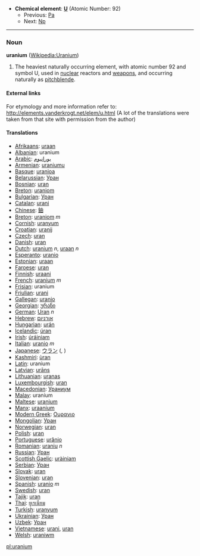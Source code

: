 *'''Chemical element''': '''[[U]]''' (Atomic Number: 92)
**Previous: [[Protactinium|Pa]]
**Next: [[Neptunium|Np]]
----
=== Noun ===
'''uranium''' ([[en:Uranium|Wikipedia:Uranium]])

#The heaviest naturally occurring element, with atomic number 92 and symbol U, used in [[nuclear]] reactors and [[weapon]]s, and occurring naturally as [[pitchblende]].

====External links====
For etymology and more information refer to:
http://elements.vanderkrogt.net/elem/u.html
(A lot of the translations were taken from that site with permission from the author)

==== Translations ====
*[[Afrikaans]]: [[uraan]]
*[[Albanian]]: uranium
*[[Arabic]]: [[يورانيوم]]
*[[Armenian]]: [[uraniumu]]
*[[Basque]]: [[uranioa]]
*[[Belarussian]]: [[Уран]]
*[[Bosnian]]: [[uran]]
*[[Breton]]: [[uraniom]]
*[[Bulgarian]]: [[Уран]]
*[[Catalan]]: [[urani]]
*[[Chinese]]: [[鈾]]
*[[Breton]]: [[uraniom]] ''m''
*[[Cornish]]: [[uranyum]]
*[[Croatian]]: [[uranij]]
*[[Czech]]: [[uran]]
*[[Danish]]: [[uran]]
*[[Dutch]]: [[uranium]] ''n'', [[uraan]] ''n''
*[[Esperanto]]: [[uranio]]
*[[Estonian]]: [[uraan]]
*[[Faroese]]: [[uran]]
*[[Finnish]]: [[uraani]]
*[[French]]: [[uranium]] ''m''
*[[Frisian]]: uranium
*[[Friulian]]: [[urani]]
*[[Gallegan]]: [[uranio]]
*[[Georgian]]: [[ურანი]]
*[[German]]: [[Uran]] ''n''
*[[Hebrew]]: [[אורניום]]
*[[Hungarian]]: [[urán]]
*[[Icelandic]]: [[úran]]
*[[Irish]]: [[úráiniam]]
*[[Italian]]: [[uranio]] ''m''
*[[Japanese]]: [[ウラン]] ([[]], )
*[[Kashmiri]]: [[ùran]]
*[[Latin]]: uranium
*[[Latvian]]: [[urāns]]
*[[Lithuanian]]: [[uranas]]
*[[Luxembourgish]]: [[uran]]
*[[Macedonian]]: [[Ураниум]]
*[[Malay]]: uranium
*[[Maltese]]: [[uranjum]]
*[[Manx]]: [[uraanium]]
*[[Modern Greek]]: [[Ουρανιο]] '' ''
*[[Mongolian]]: [[Уран]]
*[[Norwegian]]: [[uran]]
*[[Polish]]: [[uran]] '' ''
*[[Portuguese]]: [[urânio]]
*[[Romanian]]: [[uraniu]] ''n''
*[[Russian]]: [[Уран]] '' ''
*[[Scottish Gaelic]]: [[uràiniam]]
*[[Serbian]]: [[Уран]]
*[[Slovak]]: [[uran]]
*[[Slovenian]]: [[uran]]
*[[Spanish]]: [[uranio]] ''m''
*[[Swedish]]: [[uran]]
*[[Tajik]]: [[uran]]
*[[Thai]]: [[ยูเรเนียม]]
*[[Turkish]]: [[uranyum]]
*[[Ukrainian]]: [[Уран]]
*[[Uzbek]]: [[Уран]]
*[[Vietnamese]]: [[urani]], [[uran]]
*[[Welsh]]: [[uraniwm]]

[[pl:uranium]]